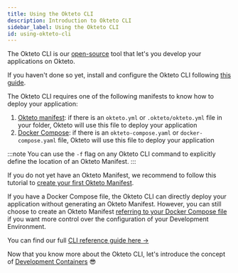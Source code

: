 ```yaml
---
title: Using the Okteto CLI
description: Introduction to Okteto CLI
sidebar_label: Using the Okteto CLI
id: using-okteto-cli
---
```



The Okteto CLI is our [open-source](https://github.com/okteto/okteto) tool that let's you develop your applications on Okteto.

If you haven't done so yet, install and configure the Okteto CLI following [this guide](get-started/install-okteto-cli.mdx).

The Okteto CLI requires one of the following manifests to know how to deploy your application:

1. [Okteto manifest](core/okteto-manifest.mdx): if there is an `okteto.yml` or `.okteto/okteto.yml` file in your folder, Okteto will use this file to deploy your application
1. [Docker Compose](reference/docker-compose.mdx): if there is an `okteto-compose.yaml` or `docker-compose.yaml` file, Okteto will use this file to deploy your application

:::note
You can use the `-f` flag on any Okteto CLI command to explicitly define the location of an Okteto Manifest.
:::

If you do not yet have an Okteto Manifest, we recommend to follow this tutorial to [create your first Okteto Manifest](get-started/deploy-your-app/index.mdx).

If you have a Docker Compose file, the Okteto CLI can directly deploy your application without generating an Okteto Manifest.
However, you can still choose to create an Okteto Manifest [referring to your Docker Compose file](https://www.okteto.com/docs/reference/okteto-manifest.mdx#deploy-with-docker-compose) if you want more control over the configuration of your Development Environment.

You can find our full [CLI reference guide here ->](reference/okteto-cli.mdx)

Now that you know more about the Okteto CLI, let's introduce the concept of [Development Containers](development/containers/index.mdx) 😎
